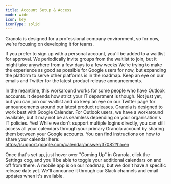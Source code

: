 ---
title: Account Setup & Access
mode: wide
icon: key
iconType: solid
---

<AccordionGroup>
  <Accordion title="Can I sign up with my personal Gmail account?">
Granola is designed for a professional company environment, so for now, we're focusing on developing it for teams.

If you prefer to sign up with a personal account, you'll be added to a waitlist for approval. We periodically invite groups from the waitlist to join, but it might take anywhere from a few days to a few weeks
  </Accordion>
  <Accordion title="Can I sign up with Outlook or another email platform?">
We’re trying to make the experience as good as possible for Google users for now, but expanding the platform to serve other platforms is in the roadmap. Keep an eye on our emails and Twitter for the latest product release announcements.

In the meantime, this workaround works for some people who have Outlook accounts. It depends how strict your IT department is though.
  </Accordion>
  <Accordion title="Can I use Granola on Windows?">
Not just yet, but you can join our waitlist and do keep an eye on our Twitter page for announcements around our latest product releases.
  </Accordion>
  <Accordion title="Does Granola work with calendars other than Google Calendar?">
  Granola is designed to work best with Google Calendar. For Outlook users, we have a workaround available, but it may not be as seamless depending on your organisation's IT policies.
  </Accordion>
  <Accordion title="Can I use Granola with multiple Google accounts?">
  Yes! While we don't support multiple logins directly, you can still access all your calendars through your primary Granola account by sharing them between your Google accounts. You can find instructions on how to share your calendar here: https://support.google.com/calendar/answer/37082?hl=en

Once that's set up, just hover over "Coming Up" in Granola, click the Settings cog, and you'll be able to toggle your additional calendars on and off from there.
  </Accordion>
  <Accordion title="Is there a mobile app for Granola?">
A mobile app is on our roadmap, but we don't have a specific release date yet. We'll announce it through our Slack channels and email updates when it's available.
  </Accordion>
</AccordionGroup>
